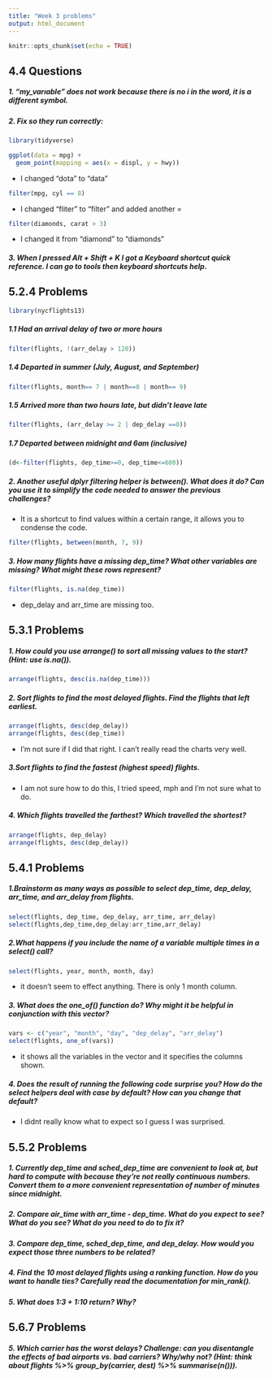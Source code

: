 ```yaml
---
title: "Week 3 problems"
output: html_document
---
```


```r
knitr::opts_chunk$set(echo = TRUE)
```


## 4.4 Questions
##### 1. "my_varıable" does not work because there is no i in the word, it is a different symbol.
##### 2. Fix so they run correctly:
```r
library(tidyverse)
```
```r
ggplot(data = mpg) + 
  geom_point(mapping = aes(x = displ, y = hwy))
```

  * I changed "dota" to "data"
  

```r
filter(mpg, cyl == 8)
```

  * I changed "fliter" to "filter" and added another =

```r
filter(diamonds, carat > 3)
```

  * I changed it from "diamond" to "diamonds"

##### 3. When I pressed Alt + Shift + K I got a Keyboard shortcut quick reference. I can go to tools then keyboard shortcuts help. 

## 5.2.4 Problems

```r
library(nycflights13)
```

##### 1.1 Had an arrival delay of two or more hours

```r
filter(flights, !(arr_delay > 120))
```

##### 1.4 Departed in summer (July, August, and September)

```r
filter(flights, month== 7 | month==8 | month== 9)
```


##### 1.5 Arrived more than two hours late, but didn’t leave late
```r
filter(flights, (arr_delay >= 2 | dep_delay ==0))
```

##### 1.7 Departed between midnight and 6am (inclusive)
```r
(d<-filter(flights, dep_time>=0, dep_time<=600))
```


##### 2. Another useful dplyr filtering helper is between(). What does it do? Can you use it to simplify the code needed to answer the previous challenges?

* It is a shortcut to find values within a certain range, it allows you to condense the code.
```r
filter(flights, between(month, 7, 9))
```

##### 3. How many flights have a missing dep_time? What other variables are missing? What might these rows represent?
```r
filter(flights, is.na(dep_time))
```
* dep_delay and arr_time are missing too.

## 5.3.1 Problems

##### 1. How could you use arrange() to sort all missing values to the start? (Hint: use is.na()).
```r
arrange(flights, desc(is.na(dep_time)))
```

##### 2. Sort flights to find the most delayed flights. Find the flights that left earliest.
```r
arrange(flights, desc(dep_delay))
arrange(flights, desc(dep_time))
```

* I'm not sure if I did that right. I can't really read the charts very well.

##### 3.Sort flights to find the fastest (highest speed) flights.
* I am not sure how to do this, I tried speed, mph and I'm not sure what to do.

##### 4. Which flights travelled the farthest? Which travelled the shortest?
```r
arrange(flights, dep_delay)
arrange(flights, desc(dep_delay))
```

## 5.4.1 Problems

##### 1.Brainstorm as many ways as possible to select dep_time, dep_delay, arr_time, and arr_delay from flights.
```r
select(flights, dep_time, dep_delay, arr_time, arr_delay)
select(flights,dep_time,dep_delay:arr_time,arr_delay)
```

##### 2.What happens if you include the name of a variable multiple times in a select() call?
```r
select(flights, year, month, month, day)
```
* it doesn't seem to effect anything. There is only 1 month column.

##### 3. What does the one_of() function do? Why might it be helpful in conjunction with this vector?
```r
vars <- c("year", "month", "day", "dep_delay", "arr_delay")
select(flights, one_of(vars))
```

* it shows all the variables in the vector and it specifies the columns shown.

##### 4. Does the result of running the following code surprise you? How do the select helpers deal with case by default? How can you change that default? 

* I didnt really know what to expect so I guess I was surprised.

## 5.5.2 Problems

##### 1. Currently dep_time and sched_dep_time are convenient to look at, but hard to compute with because they’re not really continuous numbers. Convert them to a more convenient representation of number of minutes since midnight.

##### 2. Compare air_time with arr_time - dep_time. What do you expect to see? What do you see? What do you need to do to fix it?

##### 3. Compare dep_time, sched_dep_time, and dep_delay. How would you expect those three numbers to be related?

##### 4. Find the 10 most delayed flights using a ranking function. How do you want to handle ties? Carefully read the documentation for min_rank().

##### 5. What does 1:3 + 1:10 return? Why?

## 5.6.7 Problems

##### 5. Which carrier has the worst delays? Challenge: can you disentangle the effects of bad airports vs. bad carriers? Why/why not? (Hint: think about flights %>% group_by(carrier, dest) %>% summarise(n())).


